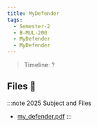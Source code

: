 ```yaml
---
title: MyDefender
tags:
  - Semester-2
  - B-MUL-200
  - MyDefender
  - MyDefender
---
```

> Timeline: ?


## Files 📂

:::note 2025 Subject and Files
- [my_defender.pdf](https://github.com/Studio-17/Epitech-Subjects/raw/main/Semester-2/B-MUL-200/MyDefender/MyDefender/my_defender.pdf)
:::

